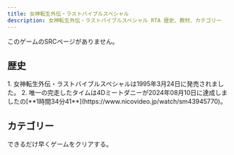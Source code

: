 ```yaml
---
title: 女神転生外伝・ラストバイブルスペシャル
description: 女神転生外伝・ラストバイブルスペシャル RTA 歴史、教材、カテゴリー
---
```



<DocsHero 
    content="女神転生外伝・ラストバイブルスペシャルはウィザードリィ
風の一人称視点でダンジョンを探索し戦闘する形式のRPGです。"
    srcUrl={cover}
    alt="Megami Tensei Gaiden - Last Bible Special Cover"
/>

<Card title='ランキング'>このゲームのSRCページがありません。</Card>

## 歴史

<Tabs>
<TabItem label="Any%">
<Steps> 
1. 女神転生外伝・ラストバイブルスペシャルは1995年3月24日に発売されました。
2. 唯一の完走したタイムは4Dミートダニーが2024年08月10日に達成しましたの[**1時間34分41**](https://www.nicovideo.jp/watch/sm43945770)。
</Steps>
</TabItem>
</Tabs>

## カテゴリー
<CardGrid>
    <Card title="Any%">できるだけ早くゲームをクリアする。</Card>
</CardGrid>